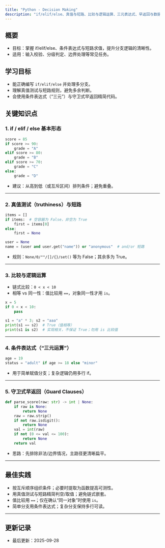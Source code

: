 ```yaml
---
title: "Python - Decision Making"
description: "if/elif/else、真值与短路、比较与逻辑运算、三元表达式、早返回与数据校验"
---
```


## 概要
- 目标：掌握 if/elif/else、条件表达式与短路求值，提升分支逻辑的清晰性。
- 适用：输入校验、分级判定、边界处理等常见任务。

## 学习目标
- 能正确编写 `if/elif/else` 并处理多分支。
- 理解真值测试与短路规则，避免多余判断。
- 会使用条件表达式（“三元”）与守卫式早返回精简代码。

## 关键知识点

### 1. if / elif / else 基本形态
```python
score = 85
if score >= 90:
    grade = "A"
elif score >= 80:
    grade = "B"
elif score >= 70:
    grade = "C"
else:
    grade = "D"
```
- 建议：从高到低（或互斥区间）排列条件；避免重叠。

---

### 2. 真值测试（truthiness）与短路
```python
items = []
if items:  # 空容器为 False，非空为 True
    first = items[0]
else:
    first = None

user = None
name = (user and user.get("name")) or "anonymous"  # and/or 短路
```
- 规则：`None/0/""/[]/{}/set()` 等为 False；其余多为 True。

---

### 3. 比较与逻辑运算
- 链式比较：`0 < x < 10`
- 相等 vs 同一性：值比较用 `==`，对象同一性才用 `is`。
```python
x = 5
if 0 < x < 10:
    pass

s1 = "a" * 3; s2 = "aaa"
print(s1 == s2)  # True（值相等）
print(s1 is s2)  # 实现相关，不保证 True；勿用 is 比较值
```

---

### 4. 条件表达式（“三元运算”）
```python
age = 19
status = "adult" if age >= 18 else "minor"
```
- 用于简单赋值分支；复杂逻辑仍用多行 if。

---

### 5. 守卫式早返回（Guard Clauses）
```python
def parse_score(raw: str) -> int | None:
    if raw is None:
        return None
    raw = raw.strip()
    if not raw.isdigit():
        return None
    val = int(raw)
    if not (0 <= val <= 100):
        return None
    return val
```
- 思路：先排除非法/边界情况，主路径更清晰扁平。

---

## 最佳实践
- 按互斥顺序组织条件；必要时提取为函数提高可测性。
- 用真值测试与短路精简判空/取值；避免链式嵌套。
- 值比较用 `==`；仅在确认“同一对象”时使用 `is`。
- 简单分支用条件表达式；复杂分支保持多行可读。

---

## 更新记录
- 最后更新：2025-09-28
